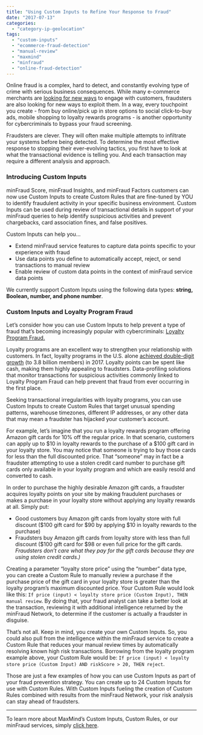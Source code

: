 ```yaml
---
title: "Using Custom Inputs to Refine Your Response to Fraud"
date: "2017-07-13"
categories:
  - "category-ip-geolocation"
tags:
  - "custom-inputs"
  - "ecommerce-fraud-detection"
  - "manual-review"
  - "maxmind"
  - "minfraud"
  - "online-fraud-detection"
---
```


Online fraud is a complex, hard to detect, and constantly evolving type of crime
with serious business consequences. While many e-commerce merchants are
[looking for new ways](https://www.jazva.com/blog/ecommerce-trends-2017) to
engage with customers, fraudsters are also looking for new ways to exploit them.
In a way, every touchpoint you create - from buy online/pick up in store options
to social click-to-buy ads, mobile shopping to loyalty rewards programs - is
another opportunity for cybercriminals to bypass your fraud screening.

Fraudsters are clever. They will often make multiple attempts to infiltrate your
systems before being detected. To determine the most effective response to
stopping their ever-evolving tactics, you first have to look at what the
transactional evidence is telling you. And each transaction may require a
different analysis and approach.

### **Introducing Custom Inputs**

minFraud Score, minFraud Insights, and minFraud Factors customers can now use
Custom Inputs to create Custom Rules that are fine-tuned by YOU to identify
fraudulent activity in your specific business environment. Custom Inputs can be
used during review of transactional details in support of your minFraud queries
to help identify suspicious activities and prevent chargebacks, card association
fines, and false positives.

Custom Inputs can help you...

- Extend minFraud service features to capture data points specific to your
  experience with fraud
- Use data points you define to automatically accept, reject, or send
  transactions to manual review
- Enable review of custom data points in the context of minFraud service data
  points

We currently support Custom Inputs using the following data types: **string,
Boolean, number, and phone number**.

### **Custom Inputs and Loyalty Program Fraud**

Let’s consider how you can use Custom Inputs to help prevent a type of fraud
that’s becoming increasingly popular with cybercriminals:
[Loyalty Program Fraud.](https://www.digitaltransactions.net/magazine_articles/loyalty-and-fraud-how-to-keep-one-and-avoid-the-other/)

Loyalty programs are an excellent way to strengthen your relationship with
customers. In fact, loyalty programs in the U.S. alone
[achieved double-digit growth](https://www.colloquy.com/latest-news/u-s-customer-loyalty-program-memberships-reach-double-digit-growth-at-3-8-billion-2017-colloquy-loyalty-census-reports/)
(to 3.8 billion members) in 2017. Loyalty points can be spent like cash, making
them highly appealing to fraudsters. Data-profiling solutions that monitor
transactions for suspicious activities commonly linked to Loyalty Program Fraud
can help prevent that fraud from ever occurring in the first place.

Seeking transactional irregularities with loyalty programs, you can use Custom
Inputs to create Custom Rules that target unusual spending patterns, warehouse
timezones, different IP addresses, or any other data that may mean a fraudster
has hijacked your customer’s account.

For example, let’s imagine that you run a loyalty rewards program offering
Amazon gift cards for 10% off the regular price. In that scenario, customers can
apply up to $10 in loyalty rewards to the purchase of a $100 gift card in your
loyalty store. You may notice that someone is trying to buy those cards for less
than the full discounted price. That “someone” may in fact be a fraudster
attempting to use a stolen credit card number to purchase gift cards only
available in your loyalty program and which are easily resold and converted to
cash.

In order to purchase the highly desirable Amazon gift cards, a fraudster
acquires loyalty points on your site by making fraudulent purchases or makes a
purchase in your loyalty store without applying any loyalty rewards at all.
Simply put:

- Good customers buy Amazon gift cards from loyalty store with full discount
  ($100 gift card for $90 by applying $10 in loyalty rewards to the purchase)
- Fraudsters buy Amazon gift cards from loyalty store with less than full
  discount ($100 gift card for $98 or even full price for the gift cards.
  _Fraudsters don’t care what they pay for the gift cards because they are using
  stolen credit cards.)_

Creating a parameter “loyalty store price” using the “number” data type, you can
create a Custom Rule to manually review a purchase if the purchase price of the
gift card in your loyalty store is greater than the loyalty program’s maximum
discounted price. Your Custom Rule would look like this:
`If price (input) < loyalty store price (Custom Input), THEN manual review`. By
doing that, your fraud analyst can take a better look at the transaction,
reviewing it with additional intelligence returned by the minFraud Network, to
determine if the customer is actually a fraudster in disguise.

That’s not all. Keep in mind, you create your own Custom Inputs. So, you could
also pull from the intelligence within the minFraud service to create a Custom
Rule that reduces your manual review times by automatically resolving known high
risk transactions. Borrowing from the loyalty program example above, your Custom
Rule would be:
`If price (input) < loyalty store price (Custom Input) AND riskScore > 20, THEN reject`.

Those are just a few examples of how you can use Custom Inputs as part of your
fraud prevention strategy. You can create up to 24 Custom Inputs for use with
Custom Rules. With Custom Inputs fueling the creation of Custom Rules combined
with results from the minFraud Network, your risk analysis can stay ahead of
fraudsters.

---

To learn more about MaxMind’s Custom Inputs, Custom Rules, or our minFraud
services, simply
[click here](https://www.maxmind.com/en/minfraud-custom-inputs).
